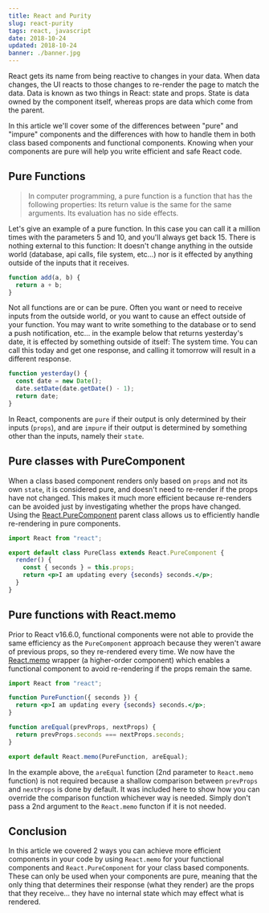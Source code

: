 ```yaml
---
title: React and Purity
slug: react-purity
tags: react, javascript
date: 2018-10-24
updated: 2018-10-24
banner: ./banner.jpg
---
```



React gets its name from being reactive to changes in your data. When data changes, the UI reacts to those changes to re-render the page to match the data. Data is known as two things in React: state and props. State is data owned by the component itself, whereas props are data which come from the parent.

In this article we'll cover some of the differences between "pure" and "impure" components and the differences with how to handle them in both class based components and functional components. Knowing when your components are pure will help you write efficient and safe React code.

<YouTube id="J9u_k1dxyJk" />

## Pure Functions

> In computer programming, a pure function is a function that has the following properties: Its return value is the same for the same arguments. Its evaluation has no side effects.

Let's give an example of a pure function. In this case you can call it a million times with the parameters 5 and 10, and you'll always get back 15. There is nothing external to this function: It doesn't change anything in the outside world (database, api calls, file system, etc...) nor is it effected by anything outside of the inputs that it receives.

```js
function add(a, b) {
  return a + b;
}
```

Not all functions are or can be pure. Often you want or need to receive inputs from the outside world, or you want to cause an effect outside of your function. You may want to write something to the database or to send a push notification, etc... in the example below that returns yesterday's date, it is effected by something outside of itself: The system time. You can call this today and get one response, and calling it tomorrow will result in a different response.

```js
function yesterday() {
  const date = new Date();
  date.setDate(date.getDate() - 1);
  return date;
}
```

In React, components are `pure` if their output is only determined by their inputs (`props`), and are `impure` if their output is determined by something other than the inputs, namely their `state`.

## Pure classes with PureComponent

When a class based component renders only based on `props` and not its own `state`, it is considered pure, and doesn't need to re-render if the props have not changed. This makes it much more efficient because re-renders can be avoided just by investigating whether the props have changed. Using the [React.PureComponent](https://reactjs.org/docs/react-api.html#reactpurecomponent) parent class allows us to efficiently handle re-rendering in pure components.

```jsx
import React from "react";

export default class PureClass extends React.PureComponent {
  render() {
    const { seconds } = this.props;
    return <p>I am updating every {seconds} seconds.</p>;
  }
}
```

## Pure functions with React.memo

Prior to React v16.6.0, functional components were not able to provide the same efficiency as the `PureComponent` approach because they weren't aware of previous props, so they re-rendered every time. We now have the [React.memo](https://reactjs.org/docs/react-api.html#reactmemo) wrapper (a higher-order component) which enables a functional component to avoid re-rendering if the props remain the same.

```jsx
import React from "react";

function PureFunction({ seconds }) {
  return <p>I am updating every {seconds} seconds.</p>;
}

function areEqual(prevProps, nextProps) {
  return prevProps.seconds === nextProps.seconds;
}

export default React.memo(PureFunction, areEqual);
```

In the example above, the `areEqual` function (2nd parameter to `React.memo` function) is not required because a shallow comparison between `prevProps` and `nextProps` is done by default. It was included here to show how you can override the comparison function whichever way is needed. Simply don't pass a 2nd argument to the `React.memo` functon if it is not needed.

## Conclusion

In this article we covered 2 ways you can achieve more efficient components in your code by using `React.memo` for your functional components and `React.PureComponent` for your class based components. These can only be used when your components are pure, meaning that the only thing that determines their response (what they render) are the props that they receive... they have no internal state which may effect what is rendered.
